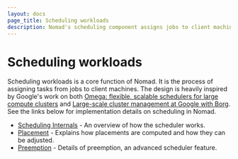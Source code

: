 ```yaml
---
layout: docs
page_title: Scheduling workloads
description: Nomad's scheduling component assigns jobs to client machines. Explore scheduling internals, placement, and preemption.
---
```


# Scheduling workloads

Scheduling workloads is a core function of Nomad. It is the process of assigning
tasks from jobs to client machines. The design is heavily inspired by Google's
work on both [Omega: flexible, scalable schedulers for large compute
clusters][omega] and [Large-scale cluster management at Google with Borg][borg].
See the links below for implementation details on scheduling in Nomad.

- [Scheduling Internals](/nomad/docs/concepts/scheduling/scheduling) - An overview of how the scheduler works.
- [Placement](/nomad/docs/concepts/scheduling/placement) - Explains how placements are computed and how they can be adjusted.
- [Preemption](/nomad/docs/concepts/scheduling/preemption) - Details of preemption, an advanced scheduler feature.

[omega]: https://research.google.com/pubs/pub41684.html
[borg]: https://research.google.com/pubs/pub43438.html
